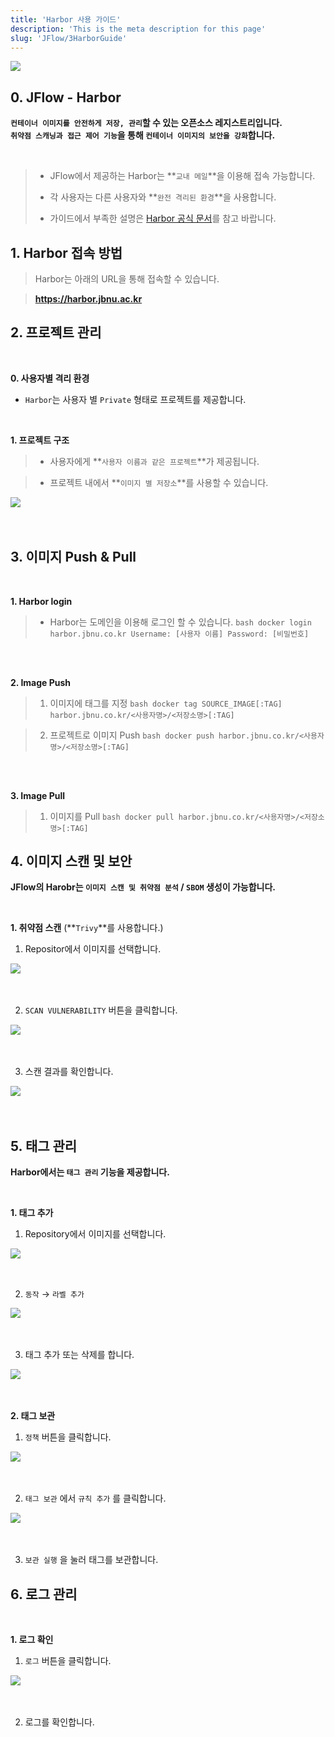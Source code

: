 ```yaml
---
title: 'Harbor 사용 가이드'
description: 'This is the meta description for this page'
slug: 'JFlow/3HarborGuide'
---
```


[<img src="./images/harbor/harbor-logo-fix.png" width="auto" height="auto"/>](https://harbor.jbnu.ac.kr)

## 0. JFlow - Harbor

**`컨테이너 이미지를 안전하게 저장, 관리`할 수 있는 오픈소스 레지스트리입니다.** <br/>
**`취약점 스캐닝과 접근 제어 기능`을 통해 `컨테이너 이미지의 보안을 강화`합니다.**

<br/>

> - JFlow에서 제공하는 Harbor는 **`교내 메일`**을 이용해 접속 가능합니다.
>
> - 각 사용자는 다른 사용자와 **`완전 격리된 환경`**을 사용합니다.
>
> - 가이드에서 부족한 설명은 [Harbor 공식 문서](https://goharbor.io/docs/2.4.0/)를 참고 바랍니다.

## 1. Harbor 접속 방법

> Harbor는 아래의 URL을 통해 접속할 수 있습니다.

> **https://harbor.jbnu.ac.kr**


## 2. 프로젝트 관리

<br/>

**0. 사용자별 격리 환경**

- `Harbor`는 사용자 별 `Private` 형태로 프로젝트를 제공합니다.

<br/>

**1. 프로젝트 구조**

> - 사용자에게 **`사용자 이름과 같은 프로젝트`**가 제공됩니다.

> - 프로젝트 내에서 **`이미지 별 저장소`**를 사용할 수 있습니다.

<img src="./images/harbor/1.png" width="auto" height="auto"/> <br/><br/><br/>

## 3. 이미지 Push & Pull

<br/>

**1. Harbor login**
> - Harbor는 도메인을 이용해 로그인 할 수 있습니다.
    ```bash
    docker login harbor.jbnu.co.kr
    Username: [사용자 이름]
    Password: [비밀번호]
    ```

<br/><br/>

**2. Image Push**


>    1. 이미지에 태그를 지정
    ```bash
    docker tag SOURCE_IMAGE[:TAG] harbor.jbnu.co.kr/<사용자명>/<저장소명>[:TAG]
    ```

>    2. 프로젝트로 이미지 Push
    ```bash
    docker push harbor.jbnu.co.kr/<사용자명>/<저장소명>[:TAG]
    ```

<br/><br/>

**3. Image Pull**

>    1. 이미지를 Pull
    ```bash
    docker pull harbor.jbnu.co.kr/<사용자명>/<저장소명>[:TAG]
    ```

## 4. 이미지 스캔 및 보안


**JFlow의 Harobr는 `이미지 스캔 및 취약점 분석` / `SBOM` 생성이 가능합니다.**


<br/>

**1. 취약점 스캔** (**`Trivy`**를 사용합니다.)
    
1. Repositor에서 이미지를 선택합니다.

<img src="./images/harbor/2.png" width="auto" height="auto"/> <br/><br/><br/>

2. `SCAN VULNERABILITY` 버튼을 클릭합니다.

<img src="./images/harbor/3.png" width="auto" height="auto"/> <br/><br/><br/>

3. 스캔 결과를 확인합니다.

<img src="./images/harbor/4.png" width="auto" height="auto"/> <br/><br/><br/>


## 5. 태그 관리

**Harbor에서는 `태그 관리` 기능을 제공합니다.**

<br/>

**1. 태그 추가**

1. Repository에서 이미지를 선택합니다.

<img src="./images/harbor/2.png" width="auto" height="auto"/> <br/><br/><br/>

2. `동작` → `라벨 추가` 

<img src="./images/harbor/5.png" width="auto" height="auto"/> <br/><br/><br/>

3. 태그 추가 또는 삭제를 합니다.

<img src="./images/harbor/6.png" width="auto" height="auto"/> <br/><br/><br/>

**2. 태그 보관**

1. `정책` 버튼을 클릭합니다.

<img src="./images/harbor/7.png" width="auto" height="auto"/> <br/><br/><br/>

2. `태그 보관` 에서 `규칙 추가` 를 클릭합니다.

<img src="./images/harbor/8.png" width="auto" height="auto"/> <br/><br/><br/>

3. `보관 실행` 을 눌러 태그를 보관합니다.

## 6. 로그 관리 

<br/>

**1. 로그 확인**
1. `로그` 버튼을 클릭합니다.

<img src="./images/harbor/9.png" width="auto" height="auto"/> <br/><br/><br/>

2. 로그를 확인합니다.